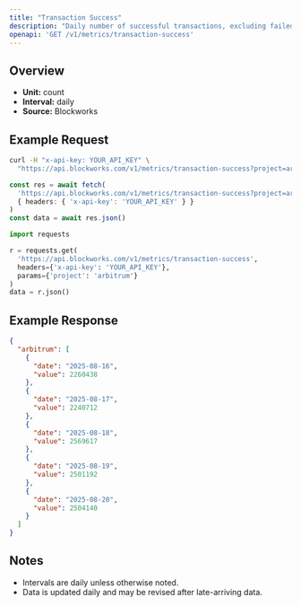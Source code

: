 ```yaml
---
title: "Transaction Success"
description: "Daily number of successful transactions, excluding failed transactions."
openapi: 'GET /v1/metrics/transaction-success'
---
```


## Overview

- **Unit:** count
- **Interval:** daily
- **Source:** Blockworks

## Example Request

<CodeGroup>

```bash cURL
curl -H "x-api-key: YOUR_API_KEY" \
  "https://api.blockworks.com/v1/metrics/transaction-success?project=arbitrum"
```

```typescript TypeScript
const res = await fetch(
  'https://api.blockworks.com/v1/metrics/transaction-success?project=arbitrum',
  { headers: { 'x-api-key': 'YOUR_API_KEY' } }
)
const data = await res.json()
```

```python Python
import requests

r = requests.get(
  'https://api.blockworks.com/v1/metrics/transaction-success',
  headers={'x-api-key': 'YOUR_API_KEY'},
  params={'project': 'arbitrum'}
)
data = r.json()
```

</CodeGroup>

## Example Response

```json
{
  "arbitrum": [
    {
      "date": "2025-08-16",
      "value": 2260438
    },
    {
      "date": "2025-08-17",
      "value": 2240712
    },
    {
      "date": "2025-08-18",
      "value": 2569617
    },
    {
      "date": "2025-08-19",
      "value": 2501192
    },
    {
      "date": "2025-08-20",
      "value": 2504140
    }
  ]
}
```

## Notes
- Intervals are daily unless otherwise noted.
- Data is updated daily and may be revised after late-arriving data.
